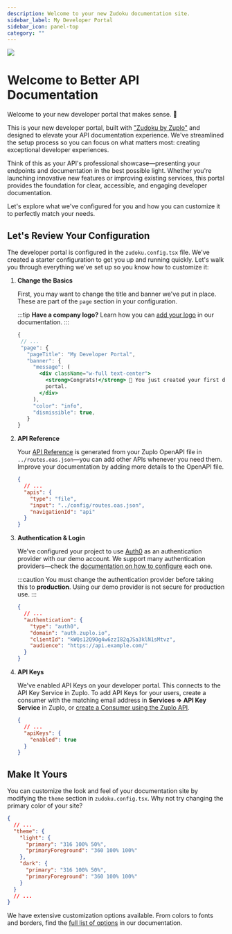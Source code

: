 ```yaml
---
description: Welcome to your new Zudoku documentation site.
sidebar_label: My Developer Portal
sidebar_icon: panel-top
category: ""
---
```


<img src="./banner.jpg" />

# Welcome to Better API Documentation

Welcome to your new developer portal that makes sense. 🎉

This is your new developer portal, built with ["Zudoku by Zuplo"](https://github.com/zuplo/zudoku) and designed to elevate your API documentation experience. We've streamlined the setup process so you can focus on what matters most: creating exceptional developer experiences.

Think of this as your API's professional showcase—presenting your endpoints and documentation in the best possible light. Whether you're launching innovative new features or improving existing services, this portal provides the foundation for clear, accessible, and engaging developer documentation.

Let's explore what we've configured for you and how you can customize it to perfectly match your needs.

## Let's Review Your Configuration

The developer portal is configured in the `zudoku.config.tsx` file. We've created a starter configuration to get you up and running quickly.
Let's walk you through everything we've set up so you know how to customize it:

<Stepper>

1. **Change the Basics**

   First, you may want to change the title and banner we've put in place. These are part of the `page` section in your configuration.

   :::tip
   **Have a company logo?** Learn how you can [add your logo](https://zuplo.com/docs/dev-portal/zudoku/configuration/page#logo) in our documentation.
   :::

   ```jsx
   {
    // ...
    "page": {
      "pageTitle": "My Developer Portal",
      "banner": {
        "message": (
          <div className="w-full text-center">
            <strong>Congrats!</strong> 🙌 You just created your first developer
            portal.
          </div>
        ),
        "color": "info",
        "dismissible": true,
      }
   }
   ```

1. **API Reference**

   Your [API Reference](/api) is generated from your Zuplo OpenAPI file in `../routes.oas.json`—you can add other APIs whenever you need them.
   Improve your documentation by adding more details to the OpenAPI file.

   ```json
   {
     // ...
     "apis": {
       "type": "file",
       "input": "../config/routes.oas.json",
       "navigationId": "api"
     }
   }
   ```

1. **Authentication & Login**

   We've configured your project to use [Auth0](https://auth0.com) as an authentication provider with our demo account. We support many authentication providers—check the [documentation on how to configure](https://zuplo.com/docs/dev-portal/zudoku/configuration/authentication#authentication-providers) each one.

   :::caution
   You must change the authentication provider before taking this to **production**. Using our demo provider is not secure for production use.
   :::

   ```json
   {
     // ...
     "authentication": {
       "type": "auth0",
       "domain": "auth.zuplo.io",
       "clientId": "kWQs12Q9Og4w6zzI82qJSa3klN1sMtvz",
       "audience": "https://api.example.com/"
     }
   }
   ```

1. **API Keys**

   We've enabled API Keys on your developer portal. This connects to the API Key Service in Zuplo.
   To add API Keys for your users, create a consumer with the matching email address in **Services => API Key Service** in Zuplo, or [create a Consumer using the Zuplo API](https://zuplo.com/docs/api/api-keys-consumers#creates-a-consumer).

   ```json
   {
     // ...
     "apiKeys": {
       "enabled": true
     }
   }
   ```

</Stepper>

## Make It Yours

You can customize the look and feel of your documentation site by modifying the `theme` section in `zudoku.config.tsx`. Why not try changing the primary color of your site?

```json
{
  // ...
  "theme": {
    "light": {
      "primary": "316 100% 50%",
      "primaryForeground": "360 100% 100%"
    },
    "dark": {
      "primary": "316 100% 50%",
      "primaryForeground": "360 100% 100%"
    }
  }
  // ...
}
```

We have extensive customization options available. From colors to fonts and borders, find the [full list of options](https://zuplo.com/docs/dev-portal/zudoku/customization/colors-theme) in our documentation.

